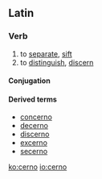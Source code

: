 ==Latin==

===Verb===
{{la-verb|cerno|cernō|cernere|cernere|crevi|crēvī|cretum|crētum}}

# to [[separate]], [[sift]]
# to [[distinguish]], [[discern]]

====Conjugation====
{{la-conj-3rd|cern|crēv|crēt|22=crev|33=cret}}

====Derived terms====
*[[concerno]]
*[[decerno]]
*[[discerno]]
*[[excerno]]
*[[secerno]]

[[ko:cerno]]
[[io:cerno]]